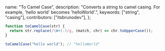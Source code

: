   name: "To Camel Case",
  description: "Converts a string to camel casing. For example, 'hello world' becomes 'helloWorld'.",
  keywords: ["string", "casing"],
  contributors: ["itsbrunodev"],
};

```javascript
function toCamelCase(str) {
  return str.replace(/\W+(.)/g, (match, chr) => chr.toUpperCase());
}
```

```javascript
toCamelCase("hello world"); // "helloWorld"
```
